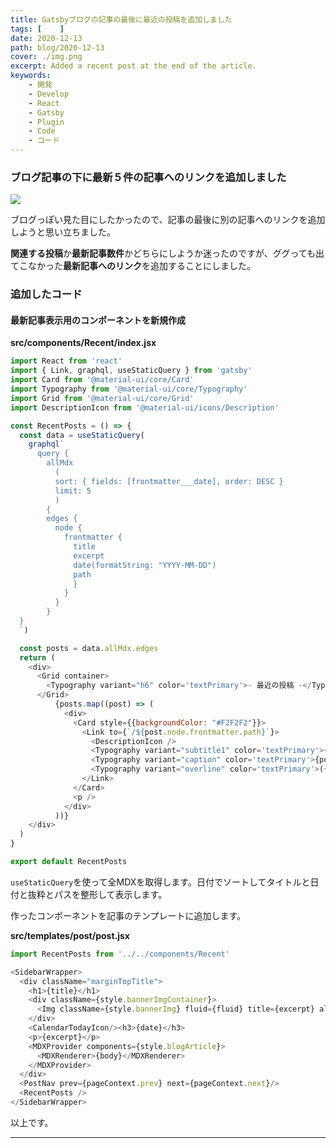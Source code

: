 ```yaml
---
title: Gatsbyブログの記事の最後に最近の投稿を追加しました
tags: [    ]
date: 2020-12-13
path: blog/2020-12-13
cover: ./img.png
excerpt: Added a recent post at the end of the article.
keywords:
    - 開発
    - Develop
    - React
    - Gatsby
    - Plugin
    - Code
    - コード
---
```


### ブログ記事の下に最新５件の記事へのリンクを追加しました

![](./img1.png)

ブログっぽい見た目にしたかったので、記事の最後に別の記事へのリンクを追加しようと思い立ちました。

**関連する投稿**か**最新記事数件**かどちらにしようか迷ったのですが、ググっても出てこなかった**最新記事へのリンク**を追加することにしました。

### 追加したコード

#### 最新記事表示用のコンポーネントを新規作成

**src/components/Recent/index.jsx**

```javascript
import React from 'react'
import { Link, graphql, useStaticQuery } from 'gatsby'
import Card from '@material-ui/core/Card'
import Typography from '@material-ui/core/Typography'
import Grid from '@material-ui/core/Grid'
import DescriptionIcon from '@material-ui/icons/Description'

const RecentPosts = () => {
  const data = useStaticQuery(
    graphql`
      query {
        allMdx
          ( 
          sort: { fields: [frontmatter___date], order: DESC }
          limit: 5
          ) 
        {
        edges {
          node {
            frontmatter {
              title
              excerpt
              date(formatString: "YYYY-MM-DD")
              path
              }
            }
          }
        }
  }
  `)

  const posts = data.allMdx.edges
  return (
    <div>
      <Grid container>
        <Typography variant="h6" color='textPrimary'>- 最近の投稿 -</Typography>
      </Grid>
          {posts.map((post) => (
            <div>
              <Card style={{backgroundColor: "#F2F2F2"}}>
                <Link to={`/${post.node.frontmatter.path}`}>
                  <DescriptionIcon />
                  <Typography variant="subtitle1" color='textPrimary'>{post.node.frontmatter.title}</Typography>
                  <Typography variant="caption" color='textPrimary'>{post.node.frontmatter.excerpt}</Typography>
                  <Typography variant="overline" color='textPrimary'>({post.node.frontmatter.date})</Typography>
                </Link>
              </Card>
              <p />
            </div>
          ))}
    </div>
  )
}

export default RecentPosts
```

`useStaticQuery`を使って全MDXを取得します。日付でソートしてタイトルと日付と抜粋とパスを整形して表示します。

作ったコンポーネントを記事のテンプレートに追加します。

**src/templates/post/post.jsx**

```javascript
import RecentPosts from '../../components/Recent'
```

```javascript
<SidebarWrapper>
  <div className="marginTopTitle">
    <h1>{title}</h1>
    <div className={style.bannerImgContainer}>
      <Img className={style.bannerImg} fluid={fluid} title={excerpt} alt={title} />
    </div>
    <CalendarTodayIcon/><h3>{date}</h3>
    <p>{excerpt}</p>
    <MDXProvider components={style.blogArticle}>
      <MDXRenderer>{body}</MDXRenderer>
    </MDXProvider>
  </div>
  <PostNav prev={pageContext.prev} next={pageContext.next}/>
  <RecentPosts />
</SidebarWrapper>
```

以上です。

---